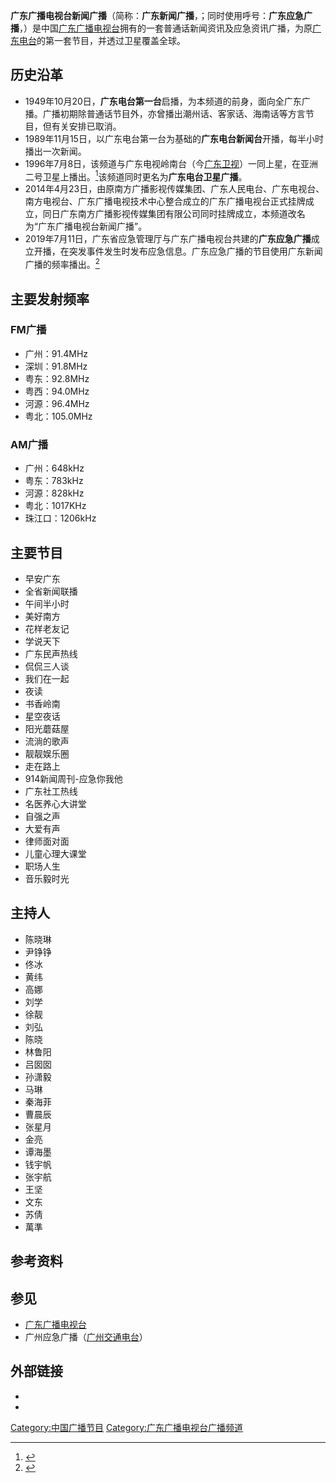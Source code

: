 {{广播电台
| 電臺名稱        = 广东广播电视台新闻广播<br />广东应急广播
| 英文名稱        = 
| 原文名称        = 
| 電臺圖片檔案    = GRT News Radio.png
| 電臺圖片尺寸    = 180px
| 電臺圖片名稱    = 
| 通称           = 广东新闻广播
| 缩写           = 
| 所屬國家        = {{CHN}}
| 所屬國家或地區   = 
| 總部所在        = {{CHN}}[[广东省|广东省]][[广州市|广州市]][[越秀区|越秀区]][[人民路_(广州)|人民北路]]686号广东广播中心
| 播放地區        = {{CHN}}[[广东省|广东省]]及周边地区
| 開播日期        = 1949年10月20日
| 停播日期        = 
| 電臺呼號        = 
| 类型            = 新闻资讯及应急（防灾减灾）资讯
| 宗教            = 
| 主要语言        = [[普通话|普通话]]
| 使用频段        = 
| 電臺口號        = 有影响力的声音<br/>衝在第一線 守在你身邊！
| 隶属            = [[广东广播电视台|广东广播电视台]]
| 擁有者          = 
| 持股者          =
| 董事长          =  
| 前電臺名稱      = 广东电台第一台<small>（1949年10月20日）</small><br />广东电台新闻台<small>（1989年11月15日）</small><br />广东卫星广播<small>（1996年7月8日）</small>
| 被取代名稱      = 
| 前電臺呼號      =广东人民广播电台新闻广播 
| 被取代呼號      = 
| 集團同類頻道    = 
| 重播服務電臺    = 
| 電臺官方網站    = [http://www.fm914.com/ 广东新闻广播]
| 備註            = 
| 無線廣播收聽地區01= 广东省全省
| 無線廣播頻道數01= 中波648千赫[[#主要发射频率|隨地區不同]]
| 無線廣播收聽地區02=广州、佛山、东莞 
| 無線廣播頻道數02=调频91.4兆赫 
| 數位電視供應商01= 
| 數位電視頻道數01= 
| 衛星電視供應商01= 
| 衛星電視頻道數01= 
| 有線電視供應商01= 
| 有線電視頻道數01= 
| 收听时间01= 
| 收听频率01= 
| 衛星廣播供應商01= 
| 衛星廣播頻道數01= 
| 線上收聽網站01  = 广东广播电视台荔枝网
| 線上收聽網址01  = [https://www.gdtv.cn/tvChannelDetail/85 網上直播]
|無線廣播收聽地區03=深圳、江门、中山、珠海、香港、澳门|無線廣播頻道數03=调频91.8兆赫|無線廣播收聽地區04=清远|無線廣播頻道數04=调频90.7兆赫}}

'''广东广播电视台新闻广播'''（简称：'''广东新闻广播'''，{{lang-en|GRT News Radio}}；同时使用呼号：'''广东应急广播'''，{{lang-en|Guangdong Emergency Broadcasting}}）是中国[[广东广播电视台|广东广播电视台]]拥有的一套普通话新闻资讯及应急资讯广播，为原[[广东电台|广东电台]]的第一套节目，并透过卫星覆盖全球。

== 历史沿革 ==
* 1949年10月20日，'''广东电台第一台'''启播，为本频道的前身，面向全广东广播。广播初期除普通话节目外，亦曾播出潮州话、客家话、海南话等方言节目，但有关安排已取消。
* 1989年11月15日，以广东电台第一台为基础的'''广东电台新闻台'''开播，每半小时播出一次新闻。
* 1996年7月8日，该频道与广东电视岭南台（今[[广东卫视|广东卫视]]）一同上星，在亚洲二号卫星上播出。<ref>{{Cite web|title=广东人民广播电台卫星广播--中国广播网|url=http://www.cnr.cn/advertising/sjgbdt/200902/t20090211_505229766.html|accessdate=2019-07-11|work=www.cnr.cn|archive-date=2019-07-11|archive-url=https://web.archive.org/web/20190711103806/http://www.cnr.cn/advertising/sjgbdt/200902/t20090211_505229766.html|dead-url=no}}</ref>该频道同时更名为'''广东电台卫星广播'''。
* 2014年4月23日，由原南方广播影视传媒集团、广东人民电台、广东电视台、南方电视台、广东广播电视技术中心整合成立的广东广播电视台正式挂牌成立，同日广东南方广播影视传媒集团有限公司同时挂牌成立，本频道改名为“广东广播电视台新闻广播”。
* 2019年7月11日，广东省应急管理厅与广东广播电视台共建的'''广东应急广播'''成立开播，在突发事件发生时发布应急信息。广东应急广播的节目使用广东新闻广播的频率播出。<ref>{{Cite web|title=“广东应急广播”成立开播- 新华网|url=http://www.gd.xinhuanet.com/newscenter/2019-07/11/c_1124739917.htm|accessdate=2019-07-11|last=张雯|work=www.gd.xinhuanet.com|archive-date=2019-07-11|archive-url=https://web.archive.org/web/20190711103807/http://www.gd.xinhuanet.com/newscenter/2019-07/11/c_1124739917.htm|dead-url=no}}</ref>

== 主要发射频率 ==
=== FM广播 ===
* 广州：91.4MHz
* 深圳：91.8MHz
* 粤东：92.8MHz
* 粤西：94.0MHz
* 河源：96.4MHz
* 粤北：105.0MHz

=== AM广播 ===
* 广州：648kHz
* 粤东：783kHz
* 河源：828kHz
* 粤北：1017KHz
* 珠江口：1206kHz

== 主要节目 ==

* 早安广东
* 全省新闻联播
* 午间半小时
* 美好南方
* 花样老友记
* 学说天下
* 广东民声热线
* 侃侃三人谈
* 我们在一起
* 夜读
* 书香岭南
* 星空夜话
* 阳光蘑菇屋
* 流淌的歌声
* 靓靓娱乐圈
* 走在路上
* 914新闻周刊-应急你我他
* 广东社工热线
* 名医养心大讲堂
* 自强之声
* 大爱有声
* 律师面对面
* 儿童心理大课堂
* 职场人生
* 音乐毅时光

== 主持人 ==
{{div col}}
* 陈晓琳
* 尹铮铮
* 佟冰
* 黄纬
* 高娜
* 刘学
* 徐靓
* 刘弘
* 陈晓
* 林鲁阳
* 吕囡囡
* 孙潇毅
* 马琳
* 秦海菲
* 曹晨辰
* 张星月
* 金亮
* 谭海墨
* 钱宇帆
* 张宇航
* 王坚
* 文东
* 苏倩
* 萬準

{{div col end}}

== 参考资料 ==
{{reflist}}
== 参见 ==
* [[广东广播电视台|广东广播电视台]]
* 广州应急广播（[[广州交通电台|广州交通电台]]）

== 外部链接 ==
* {{official website|www.fm914.com}}
* {{sinaweibo|1744361825}}
{{广东广播电视台}}
{{广州市广播电台}}
{{惠州市广播电台}}
{{潮州市广播电台}}

[[Category:中国广播节目|Category:中国广播节目]]
[[Category:广东广播电视台广播频道|Category:广东广播电视台广播频道]]
